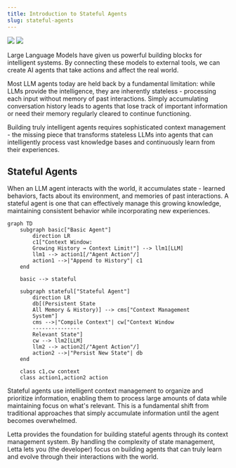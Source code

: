 ```yaml
---
title: Introduction to Stateful Agents
slug: stateful-agents
---
```

<img className="light" src="/images/stateful_agents.png" />
<img className="dark" src="/images/stateful_agents_dark.png" />

Large Language Models have given us powerful building blocks for intelligent systems.
By connecting these models to external tools, we can create AI agents that take actions and affect the real world.

Most LLM agents today are held back by a fundamental limitation: while LLMs provide the intelligence, they are inherently stateless - processing each input without memory of past interactions.
Simply accumulating conversation history leads to agents that lose track of important information or need their memory regularly cleared to continue functioning.

Building truly intelligent agents requires sophisticated context management - the missing piece that transforms stateless LLMs into agents that can intelligently process vast knowledge bases and continuously learn from their experiences.

## Stateful Agents

When an LLM agent interacts with the world, it accumulates state - learned behaviors, facts about its environment, and memories of past interactions.
A stateful agent is one that can effectively manage this growing knowledge, maintaining consistent behavior while incorporating new experiences.

```mermaid
graph TD
    subgraph basic["Basic Agent"]
        direction LR
        c1["Context Window:
        Growing History → Context Limit!"] --> llm1[LLM]
        llm1 --> action1[/"Agent Action"/]
        action1 -->|"Append to History"| c1
    end

    basic --> stateful

    subgraph stateful["Stateful Agent"]
        direction LR
        db[(Persistent State
        All Memory & History)] --> cms["Context Management
        System"]
        cms -->|"Compile Context"| cw["Context Window
        ---------------
        Relevant State"]
        cw --> llm2[LLM]
        llm2 --> action2[/"Agent Action"/]
        action2 -->|"Persist New State"| db
    end

    class c1,cw context
    class action1,action2 action
```

Stateful agents use intelligent context management to organize and prioritize information, enabling them to process large amounts of data while maintaining focus on what's relevant.
This is a fundamental shift from traditional approaches that simply accumulate information until the agent becomes overwhelmed.

Letta provides the foundation for building stateful agents through its context management system.
By handling the complexity of state management, Letta lets you (the developer) focus on building agents that can truly learn and evolve through their interactions with the world.
